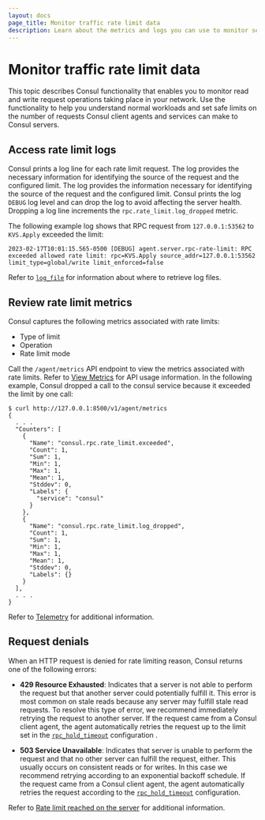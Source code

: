 ```yaml
---
layout: docs
page_title: Monitor traffic rate limit data 
description: Learn about the metrics and logs you can use to monitor server rate limiting activity, include rate limits for read operations and writer operations
---
```


# Monitor traffic rate limit data

This topic describes Consul functionality that enables you to monitor read and write request operations taking place in your network. Use the functionality to help you understand normal workloads and set safe limits on the number of requests Consul client agents and services can make to Consul servers. 

## Access rate limit logs 

Consul prints a log line for each rate limit request. The log provides the necessary information for identifying the source of the request and the configured limit. The log provides the information necessary for identifying the source of the request and the configured limit. Consul prints the log `DEBUG` log level and can drop the log to avoid affecting the server health. Dropping a log line increments the `rpc.rate_limit.log_dropped` metric.

The following example log shows that RPC request from `127.0.0.1:53562` to `KVS.Apply` exceeded the limit:

```text hideClipboard
2023-02-17T10:01:15.565-0500 [DEBUG] agent.server.rpc-rate-limit: RPC 
exceeded allowed rate limit: rpc=KVS.Apply source_addr=127.0.0.1:53562 
limit_type=global/write limit_enforced=false
```

Refer to [`log_file`](/consul/docs/agent/config/config-files#log_file) for information about where to retrieve log files.

## Review rate limit metrics

Consul captures the following metrics associated with rate limits:

- Type of limit
- Operation
- Rate limit mode

Call the `/agent/metrics` API endpoint to view the metrics associated with rate limits. Refer to [View Metrics](/consul/api-docs/agent#view-metrics) for API usage information. In the following example, Consul dropped a call to the consul service because it exceeded the limit by one call:

```shell-session
$ curl http://127.0.0.1:8500/v1/agent/metrics
{
  . . .  
  "Counters": [
    {
      "Name": "consul.rpc.rate_limit.exceeded",
      "Count": 1,
      "Sum": 1,
      "Min": 1,
      "Max": 1,
      "Mean": 1,
      "Stddev": 0,
      "Labels": {
        "service": "consul"
      }
    },
    {
      "Name": "consul.rpc.rate_limit.log_dropped",
      "Count": 1,
      "Sum": 1,
      "Min": 1,
      "Max": 1,
      "Mean": 1,
      "Stddev": 0,
      "Labels": {}
    }
  ],
  . . .
}
```

Refer to [Telemetry](/consul/docs/agent/telemetry) for additional information.

## Request denials

When an HTTP request is denied for rate limiting reason, Consul returns one of the following errors:

- **429 Resource Exhausted**: Indicates that a server is not able to perform the request but that another server could potentially fulfill it. This error is most common on stale reads because any server may fulfill stale read requests. To resolve this type of error,  we recommend immediately retrying the request to another server. If the request came from a Consul client agent, the agent automatically retries the request up to the limit set in the [`rpc_hold_timeout`](/consul/docs/agent/config/config-files#rpc_hold_timeout) configuration .

- **503 Service Unavailable**: Indicates that server is unable to perform the request and that no other server can fulfill the request, either. This usually occurs on consistent reads or for writes. In this case we recommend retrying according to an exponential backoff schedule. If the request came from a Consul client agent, the agent automatically retries the request according to the [`rpc_hold_timeout`](/consul/docs/agent/config/config-files#rpc_hold_timeout) configuration. 

Refer to [Rate limit reached on the server](/consul/docs/error-messages/consul#rate-limit-reached-on-the-server) for additional information.